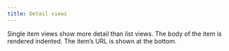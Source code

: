 ```yaml
---
title: Detail views
---
```


Single item views show more detail than list views. The body of the item is rendered indented. The item’s URL is shown at the bottom.

<img src={Detail} alt="" />
